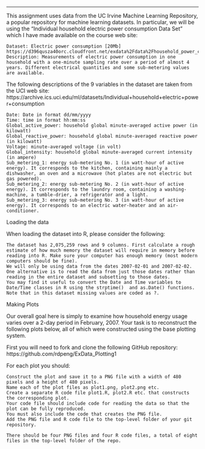 
---
This assignment uses data from the UC Irvine Machine Learning Repository, a popular repository for machine learning datasets. In particular, we will be using the “Individual household electric power consumption Data Set” which I have made available on the course web site:

    Dataset: Electric power consumption [20Mb]
    https://d396qusza40orc.cloudfront.net/exdata%2Fdata%2Fhousehold_power_consumption.zip
    Description: Measurements of electric power consumption in one household with a one-minute sampling rate over a period of almost 4 years. Different electrical quantities and some sub-metering values are available.

The following descriptions of the 9 variables in the dataset are taken from the UCI web site:
https://archive.ics.uci.edu/ml/datasets/Individual+household+electric+power+consumption

    Date: Date in format dd/mm/yyyy
    Time: time in format hh:mm:ss
    Global_active_power: household global minute-averaged active power (in kilowatt)
    Global_reactive_power: household global minute-averaged reactive power (in kilowatt)
    Voltage: minute-averaged voltage (in volt)
    Global_intensity: household global minute-averaged current intensity (in ampere)
    Sub_metering_1: energy sub-metering No. 1 (in watt-hour of active energy). It corresponds to the kitchen, containing mainly a dishwasher, an oven and a microwave (hot plates are not electric but gas powered).
    Sub_metering_2: energy sub-metering No. 2 (in watt-hour of active energy). It corresponds to the laundry room, containing a washing-machine, a tumble-drier, a refrigerator and a light.
    Sub_metering_3: energy sub-metering No. 3 (in watt-hour of active energy). It corresponds to an electric water-heater and an air-conditioner.



Loading the data

When loading the dataset into R, please consider the following:

    The dataset has 2,075,259 rows and 9 columns. First calculate a rough estimate of how much memory the dataset will require in memory before reading into R. Make sure your computer has enough memory (most modern computers should be fine).
    We will only be using data from the dates 2007-02-01 and 2007-02-02. One alternative is to read the data from just those dates rather than reading in the entire dataset and subsetting to those dates.
    You may find it useful to convert the Date and Time variables to Date/Time classes in R using the strptime()  and as.Date() functions.
    Note that in this dataset missing values are coded as ?.

Making Plots

Our overall goal here is simply to examine how household energy usage varies over a 2-day period in February, 2007. Your task is to reconstruct the following plots below, all of which were constructed using the base plotting system.

First you will need to fork and clone the following GitHub repository: https://github.com/rdpeng/ExData_Plotting1

For each plot you should:

    Construct the plot and save it to a PNG file with a width of 480 pixels and a height of 480 pixels.
    Name each of the plot files as plot1.png, plot2.png etc.
    Create a separate R code file plot1.R, plot2.R etc. that constructs the corresponding plot.
    Your code file should include code for reading the data so that the plot can be fully reproduced. 
    You must also include the code that creates the PNG file.
    Add the PNG file and R code file to the top-level folder of your git repository.
    
    There should be four PNG files and four R code files, a total of eight files in the top-level folder of the repo.
    
    
